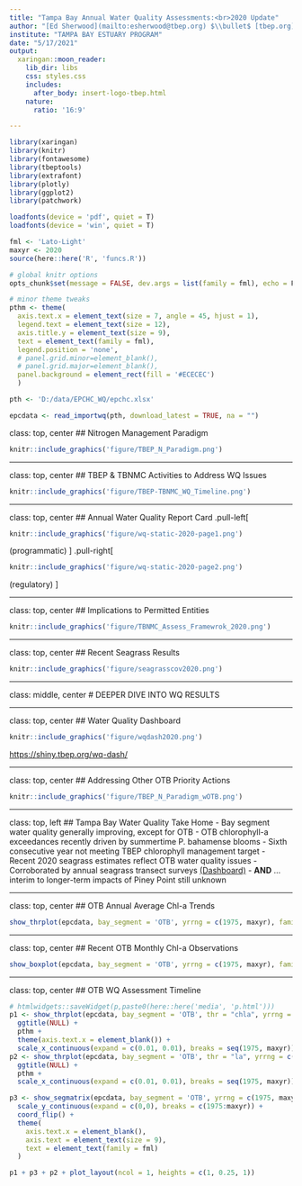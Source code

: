 ```yaml
---
title: "Tampa Bay Annual Water Quality Assessments:<br>2020 Update"
author: "[Ed Sherwood](mailto:esherwood@tbep.org) $\\bullet$ [tbep.org](https://tbep.org)	$\\bullet$ [#TampaBayOpensci](https://twitter.com/hashtag/TampaBayOpenSci?src=hashtag_click)"
institute: "TAMPA BAY ESTUARY PROGRAM"
date: "5/17/2021"
output:
  xaringan::moon_reader:
    lib_dir: libs
    css: styles.css
    includes: 
      after_body: insert-logo-tbep.html
    nature:
      ratio: '16:9'

---
```


```r
library(xaringan)
library(knitr)
library(fontawesome)
library(tbeptools)
library(extrafont)
library(plotly)
library(ggplot2)
library(patchwork)

loadfonts(device = 'pdf', quiet = T)
loadfonts(device = 'win', quiet = T)

fml <- 'Lato-Light'
maxyr <- 2020
source(here::here('R', 'funcs.R'))

# global knitr options
opts_chunk$set(message = FALSE, dev.args = list(family = fml), echo = F, warning = F, dpi = 300)

# minor theme tweaks
pthm <- theme(
  axis.text.x = element_text(size = 7, angle = 45, hjust = 1),
  legend.text = element_text(size = 12), 
  axis.title.y = element_text(size = 9),
  text = element_text(family = fml), 
  legend.position = 'none',
  # panel.grid.minor=element_blank(),
  # panel.grid.major=element_blank(),
  panel.background = element_rect(fill = '#ECECEC')
  )

pth <- 'D:/data/EPCHC_WQ/epchc.xlsx'

epcdata <- read_importwq(pth, download_latest = TRUE, na = "")

```

class: top, center
## Nitrogen Management Paradigm
```r
knitr::include_graphics('figure/TBEP_N_Paradigm.png')
```

---

class: top, center
## TBEP & TBNMC Activities to Address WQ Issues
```r
knitr::include_graphics('figure/TBEP-TBNMC_WQ_Timeline.png')
```

---

class: top, center
## Annual Water Quality Report Card
.pull-left[
```r
knitr::include_graphics('figure/wq-static-2020-page1.png')
```

(programmatic)
]
.pull-right[
```r
knitr::include_graphics('figure/wq-static-2020-page2.png')
```

(regulatory)
]

---

class: top, center
## Implications to Permitted Entities
```r
knitr::include_graphics('figure/TBNMC_Assess_Framewrok_2020.png')
```

---

class: top, center
## Recent Seagrass Results
```r
knitr::include_graphics('figure/seagrasscov2020.png')
```

---

class: middle, center
# DEEPER DIVE INTO WQ RESULTS

---

class: top, center
## Water Quality Dashboard
```r
knitr::include_graphics('figure/wqdash2020.png')
```
[https://shiny.tbep.org/wq-dash/](https://shiny.tbep.org/wq-dash/)

---

class: top, center
## Addressing Other OTB Priority Actions
```r
knitr::include_graphics('figure/TBEP_N_Paradigm_wOTB.png')
```

---

class: top, left
## Tampa Bay Water Quality Take Home 
- Bay segment water quality generally improving, except for OTB 
- OTB chlorophyll-a exceedances recently driven by summertime P. bahamense blooms
  - Sixth consecutive year not meeting TBEP chlorophyll management target
  - Recent 2020 seagrass estimates reflect OTB water quality issues
  - Corroborated by annual seagrass transect surveys [(Dashboard)](https://shiny.tbep.org/seagrasstransect-dash)
- **AND** ... interim to longer-term impacts of Piney Point still unknown 

---

class: top, center
## OTB Annual Average Chl-a Trends
```r
show_thrplot(epcdata, bay_segment = 'OTB', yrrng = c(1975, maxyr), family = fml)
```

---

class: top, center
## Recent OTB Monthly Chl-a Observations
```r
show_boxplot(epcdata, bay_segment = 'OTB', yrrng = c(1975, maxyr), family = fml)
```

---

class: top, center
## OTB WQ Assessment Timeline
```r
# htmlwidgets::saveWidget(p,paste0(here::here('media', 'p.html')))
p1 <- show_thrplot(epcdata, bay_segment = 'OTB', thr = "chla", yrrng = c(1975, maxyr), family = fml, txtlab = F, labelexp = F) + 
  ggtitle(NULL) +
  pthm +
  theme(axis.text.x = element_blank()) +
  scale_x_continuous(expand = c(0.01, 0.01), breaks = seq(1975, maxyr))
p2 <- show_thrplot(epcdata, bay_segment = 'OTB', thr = "la", yrrng = c(1975, maxyr), family = fml, txtlab = F, labelexp = F) + 
  ggtitle(NULL) +
  pthm +  
  scale_x_continuous(expand = c(0.01, 0.01), breaks = seq(1975, maxyr))

p3 <- show_segmatrix(epcdata, bay_segment = 'OTB', yrrng = c(1975, maxyr), txtsz = NULL) + 
  scale_y_continuous(expand = c(0,0), breaks = c(1975:maxyr)) +
  coord_flip() +
  theme(
    axis.text.x = element_blank(),
    axis.text = element_text(size = 9), 
    text = element_text(family = fml)
  ) 

p1 + p3 + p2 + plot_layout(ncol = 1, heights = c(1, 0.25, 1))
```
